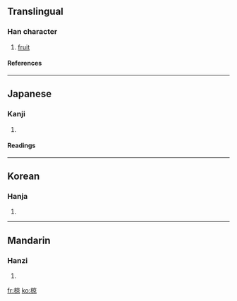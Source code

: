 ==Translingual==
===Han character===
{{Han char|rn=75|rad=木|as=08|sn=12|four=4099<sub>6</sub>|canj=木卜口火 (DYRF)}}
# [[fruit]]
====References====
{{Han ref|kx=0536.070|dkj=15020|dj=0923.200|hdz=21236.100|uh=690B|ud=26891|bh=D9CA|bd=55754}}

----
==Japanese==
===Kanji===
{{ja-kanji|grade=|rs=木08}}
# {{defn|Japanese}} 
====Readings====
{{ja-readings|on=[[りょう]] (ryō)|kun=[[むく]] (muku), [[くら]] (kura)}}

----
==Korean==
===Hanja===
{{ko-hanja|hangeul=량>양|eumhun=|rv=ryang>yang|mr=ryang>yang|y=layng>ayng}}
# {{defn|Korean}}

----
==Mandarin==
===Hanzi===
{{cmn-hanzi|pin=[[liáng]] (liang2)|wg=liang<sup>2</sup>}}
# {{defn|Mandarin}}

[[fr:椋]]
[[ko:椋]]